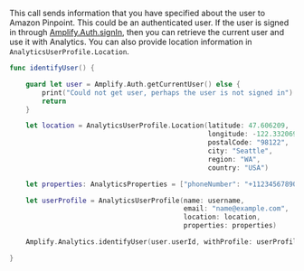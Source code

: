 This call sends information that you have specified about the user to Amazon Pinpoint. This could be an authenticated user. If the user is signed in through [Amplify.Auth.signIn](/gen1/[platform]/prev/build-a-backend/auth/enable-sign-in/), then you can retrieve the current user and use it with Analytics. You can also provide location information in `AnalyticsUserProfile.Location`.

```swift
func identifyUser() {

    guard let user = Amplify.Auth.getCurrentUser() else {
        print("Could not get user, perhaps the user is not signed in")
        return
    }

    let location = AnalyticsUserProfile.Location(latitude: 47.606209,
                                                 longitude: -122.332069,
                                                 postalCode: "98122",
                                                 city: "Seattle",
                                                 region: "WA",
                                                 country: "USA")

    let properties: AnalyticsProperties = ["phoneNumber": "+11234567890", "age": 25]

    let userProfile = AnalyticsUserProfile(name: username,
                                           email: "name@example.com",
                                           location: location,
                                           properties: properties)

    Amplify.Analytics.identifyUser(user.userId, withProfile: userProfile)

}
```
